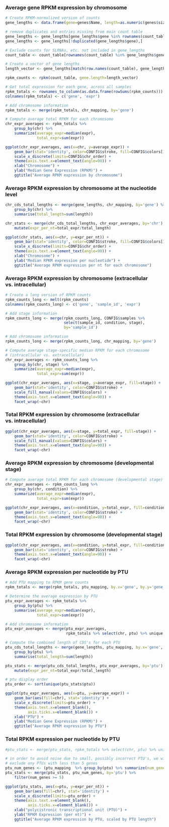 ### Average gene RPKM expression by chromosome

```r
# Create RPKM-normalized version of counts
gene_lengths <- data.frame(gene=genes$Name, length=as.numeric(genes$size))

# remove duplicates and entries missing from main count table
gene_lengths <- gene_lengths[gene_lengths$gene %in% rownames(count_table),]
gene_lengths <- gene_lengths[!duplicated(gene_lengths$gene),]

# Exclude counts for SLRNAs, etc. not included in gene_lengths
count_table <- count_table[rownames(count_table) %in% gene_lengths$gene,]

# Create a vector of gene lengths
length_vector <- gene_lengths[match(row.names(count_table), gene_lengths$gene), 'length']

rpkm_counts <- rpkm(count_table, gene.length=length_vector)
```

```r
# Get total expression for each gene, across all samples
rpkm_totals <- rownames_to_column(as.data.frame(rowSums(rpkm_counts)))
colnames(rpkm_totals) <- c('gene', 'expr')

# Add chromosome information
rpkm_totals <- merge(rpkm_totals, chr_mapping, by='gene') 

# Compute average total RPKM for each chromosome
chr_expr_averages <- rpkm_totals %>% 
    group_by(chr) %>%
    summarize(average_expr=median(expr),
              total_expr=sum(expr))

ggplot(chr_expr_averages, aes(x=chr, y=average_expr)) + 
    geom_bar(stat='identity', color=CONFIG$stroke, fill=CONFIG$colors[1]) +
    scale_x_discrete(limits=CONFIG$chr_order) +
    theme(axis.text.x=element_text(angle=90)) +
    xlab("Chromosome") +
    ylab("Median Gene Expression (RPKM)") +
    ggtitle("Average RPKM expression by chromosome")
```

### Average RPKM expression by chromosome at the nucleotide level

```r
chr_cds_total_lengths <- merge(gene_lengths, chr_mapping, by='gene') %>%
    group_by(chr) %>%
    summarise(total_length=sum(length))

chr_stats <- merge(chr_cds_total_lengths, chr_expr_averages, by='chr') %>%
    mutate(expr_per_nt=total_expr/total_length)

ggplot(chr_stats, aes(x=chr, y=expr_per_nt)) +
    geom_bar(stat='identity', color=CONFIG$stroke, fill=CONFIG$colors[1]) +
    scale_x_discrete(limits=CONFIG$chr_order) +
    theme(axis.text.x=element_text(angle=90)) +
    xlab("Chromosome") +
    ylab("Median RPKM expression per nucleotide") +
    ggtitle("Average RPKM expression per nt for each chromosome")
```

### Average RPKM expression by chromosome (extracellular vs. intracellular)

```r
# Create a long version of RPKM counts
rpkm_counts_long <- melt(rpkm_counts)
colnames(rpkm_counts_long) <- c('gene', 'sample_id', 'expr')

# Add stage information
rpkm_counts_long <- merge(rpkm_counts_long, CONFIG$samples %>%
                          select(sample_id, condition, stage),
                          by='sample_id')

# Add chromosome information
rpkm_counts_long <- merge(rpkm_counts_long, chr_mapping, by='gene') 

# Compute average stage-specific median RPKM for each chromosome 
# (intracellular vs. extracellular)
chr_expr_averages <- rpkm_counts_long %>% 
    group_by(chr, stage) %>%
    summarize(average_expr=median(expr),
              total_expr=sum(expr))

ggplot(chr_expr_averages, aes(x=stage, y=average_expr, fill=stage)) + 
    geom_bar(stat='identity', color=CONFIG$stroke) +
    scale_fill_manual(values=CONFIG$colors) +
    theme(axis.text.x=element_text(angle=90)) +
    facet_wrap(~chr)
```

### Total RPKM expression by chromosome (extracellular vs. intracellular)

```r
ggplot(chr_expr_averages, aes(x=stage, y=total_expr, fill=stage)) + 
    geom_bar(stat='identity', color=CONFIG$stroke) +
    scale_fill_manual(values=CONFIG$colors) +
    theme(axis.text.x=element_text(angle=90)) +
    facet_wrap(~chr)
```

### Average RPKM expression by chromosome (developmental stage)

```r
# Compute average total RPKM for each chromosome (developmental stage)
chr_expr_averages <- rpkm_counts_long %>% 
    group_by(chr, condition) %>%
    summarize(average_expr=median(expr),
              total_expr=sum(expr))

ggplot(chr_expr_averages, aes(x=condition, y=total_expr, fill=condition)) + 
    geom_bar(stat='identity', color=CONFIG$stroke) +
    theme(axis.text.x=element_text(angle=90)) +
    facet_wrap(~chr)
```

### Total RPKM expression by chromosome (developmental stage)

```r
ggplot(chr_expr_averages, aes(x=condition, y=total_expr, fill=condition)) + 
    geom_bar(stat='identity', color=CONFIG$stroke) +
    theme(axis.text.x=element_text(angle=90)) +
    facet_wrap(~chr)
```

### Average RPKM expression per nucleotide by PTU

```r
# Add PTU mapping to RPKM gene counts
rpkm_totals <- merge(rpkm_totals, ptu_mapping, by.x='gene', by.y='gene_id')

# Determine the average expression by PTU
ptu_expr_averages <- rpkm_totals %>% 
    group_by(ptu) %>%
    summarise(average_expr=median(expr),
              total_expr=sum(expr))

# Add chromosome information
ptu_expr_averages <- merge(ptu_expr_averages, 
                           rpkm_totals %>% select(chr, ptu) %>% unique, by='ptu')

# Compute the combined length of CDS's for each PTU
ptu_cds_total_lengths <- merge(gene_lengths, ptu_mapping, by.x='gene', by.y='gene_id') %>%
    group_by(ptu) %>%
    summarise(total_length=sum(length))

ptu_stats <- merge(ptu_cds_total_lengths, ptu_expr_averages, by='ptu') %>%
    mutate(expr_per_nt=total_expr/total_length)

# ptu display order
ptu_order <- sort(unique(ptu_stats$ptu))

ggplot(ptu_expr_averages, aes(x=ptu, y=average_expr)) + 
    geom_bar(aes(fill=chr), stat='identity') +
    scale_x_discrete(limits=ptu_order) +
    theme(axis.text.x=element_blank(),
          axis.ticks.x=element_blank()) +
    xlab("PTU") +
    ylab("Median Gene Expression (RPKM)") +
    ggtitle("Average RPKM expression by PTU")
```

### Total RPKM expression per nucleotide by PTU

```r
#ptu_stats <- merge(ptu_stats, rpkm_totals %>% select(chr, ptu) %>% unique, by='ptu')

# in order to avoid noise due to small, possibly incorrect PTU's, we will 
# exclude any PTUs with less than 5 genes
ptu_num_genes <- (ptu_mapping  %>% group_by(ptu) %>% summarize(num_genes=n()))
ptu_stats <- merge(ptu_stats, ptu_num_genes, by='ptu') %>%
    filter(num_genes >= 5)

ggplot(ptu_stats, aes(x=ptu, y=expr_per_nt)) +
    geom_bar(aes(fill=chr), stat='identity') +
    scale_x_discrete(limits=ptu_order) +
    theme(axis.text.x=element_blank(),
          axis.ticks.x=element_blank()) +
    xlab("polycistronic transcriptional unit (PTU)") +
    ylab("RPKM Expression (per nt)") +
    ggtitle("Average RPKM expression by PTU, scaled by PTU length")

```
